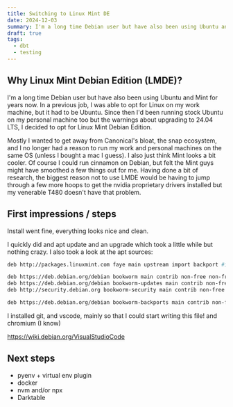 ```yaml
---
title: Switching to Linux Mint DE
date: 2024-12-03
summary: I'm a long time Debian user but have also been using Ubuntu and Mint for years now. In a previous job, I was able to opt for Linux on my work machine, but it had to be Ubuntu. Since then I'd been running stock Ubuntu on my personal machine too but the warnings about upgrading to 24.04 LTS, I decided to opt for Linux Mint Debian Edition. I thought I'd write about why, and also about how it went.
draft: true
tags:
  - dbt
  - testing
---
```


## Why Linux Mint Debian Edition (LMDE)? 

I'm a long time Debian user but have also been using Ubuntu and Mint for years now. In a previous job, I was able to opt for Linux on my work machine, but it had to be Ubuntu. Since then I'd been running stock Ubuntu on my personal machine too but the warnings about upgrading to 24.04 LTS, I decided to opt for Linux Mint Debian Edition.

Mostly I wanted to get away from Canonical's bloat, the snap ecosystem, and I no longer had a reason to run my work and personal machines on the same OS (unless I bought a mac I guess). I also just think Mint looks a bit cooler. Of course I could run cinnamon on Debian, but felt the Mint guys might have smoothed a few things out for me. Having done a bit of research, the biggest reason not to use LMDE would be having to jump through a few more hoops to get the nvidia proprietary drivers installed but my venerable T480 doesn't have that problem.

## First impressions / steps

Install went fine, everything looks nice and clean.

I quickly did and apt update and an upgrade which took a little while but nothing crazy. I also took a look at the apt sources:

```bash
deb http://packages.linuxmint.com faye main upstream import backport #id:linuxmint_main

deb https://deb.debian.org/debian bookworm main contrib non-free non-free-firmware
deb https://deb.debian.org/debian bookworm-updates main contrib non-free non-free-firmware
deb http://security.debian.org bookworm-security main contrib non-free non-free-firmware

deb https://deb.debian.org/debian bookworm-backports main contrib non-free non-free-firmware
```

I installed git, and vscode, mainly so that I could start writing this file! and chromium (I know)

https://wiki.debian.org/VisualStudioCode

## Next steps

+ pyenv + virtual env plugin
+ docker
+ nvm and/or npx 
+ Darktable
